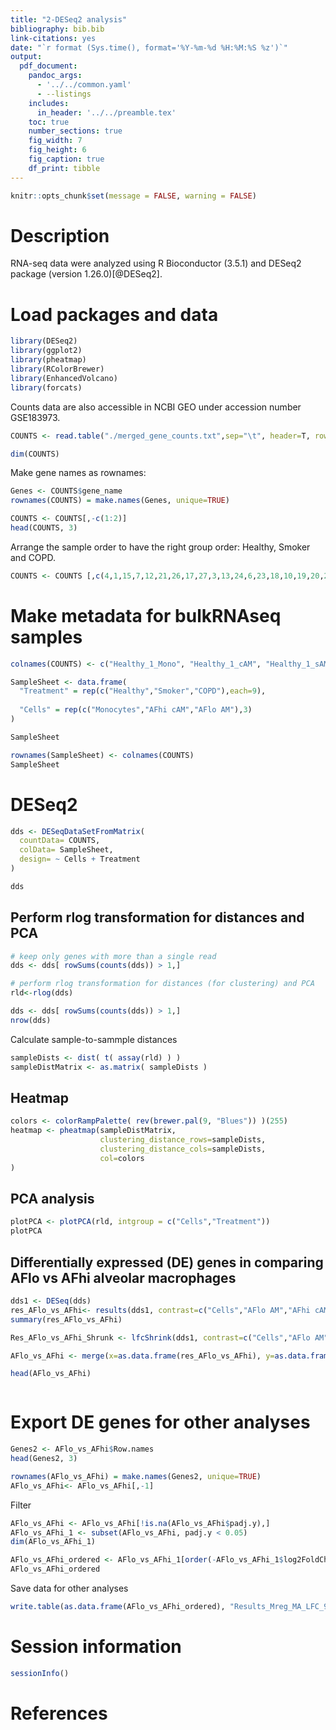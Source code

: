```yaml
---
title: "2-DESeq2 analysis"
bibliography: bib.bib
link-citations: yes
date: "`r format (Sys.time(), format='%Y-%m-%d %H:%M:%S %z')`"
output: 
  pdf_document:
    pandoc_args: 
      - '../../common.yaml'
      - --listings
    includes: 
      in_header: '../../preamble.tex'
    toc: true
    number_sections: true
    fig_width: 7
    fig_height: 6
    fig_caption: true
    df_print: tibble
---
```


```r
knitr::opts_chunk$set(message = FALSE, warning = FALSE)
```

\newpage

# Description
RNA-seq data were analyzed using R Bioconductor (3.5.1) and DESeq2 package (version 1.26.0)[@DESeq2]. 

# Load packages and data

```r
library(DESeq2)
library(ggplot2)
library(pheatmap)
library(RColorBrewer)
library(EnhancedVolcano)
library(forcats)
```

Counts data are also accessible in NCBI GEO under accession number GSE183973. 

```r
COUNTS <- read.table("./merged_gene_counts.txt",sep="\t", header=T, row.names = NULL)

dim(COUNTS)
```

Make gene names as rownames: 
```r
Genes <- COUNTS$gene_name
rownames(COUNTS) = make.names(Genes, unique=TRUE)

COUNTS <- COUNTS[,-c(1:2)]
head(COUNTS, 3)

```

Arrange the sample order to have the right group order: Healthy, Smoker and COPD. 

```r
COUNTS <- COUNTS [,c(4,1,15,7,12,21,26,17,27,3,13,24,6,23,18,10,19,20,2,22,9,8,14,5,16,25,11)]
```

# Make metadata for bulkRNAseq samples 

```r
colnames(COUNTS) <- c("Healthy_1_Mono", "Healthy_1_cAM", "Healthy_1_sAM", "Healthy_2_Mono", "Healthy_2_cAM", "Healthy_2_sAM", "Healthy_3_Mono", "Helathy_3_cAM", "Healthy_3_sAM", "Smoker_1_Mono", "Smoker_1_cAM", "Smoker_1_sAM", "Smoker_2_Mono", "Smoker_2_cAM", "Smoker_2_sAM", "Smoker_3_Mono", "Smoker_3_cAM", "Smoker_3_sAM", "COPD_1_Mono", "COPD_1_cAM", "COPD_1_sAM","COPD_2_Mono", "COPD_2_cAM", "COPD_2_sAM", "COPD_3_Mono","COPD_3_cAM", "COPD_3_sAM")

SampleSheet <- data.frame(
  "Treatment" = rep(c("Healthy","Smoker","COPD"),each=9),
  
  "Cells" = rep(c("Monocytes","AFhi cAM","AFlo AM"),3)
)

SampleSheet
```

```r
rownames(SampleSheet) <- colnames(COUNTS)
SampleSheet
```

# DESeq2

```r
dds <- DESeqDataSetFromMatrix(
  countData= COUNTS,
  colData= SampleSheet,
  design= ~ Cells + Treatment
)

dds
```

## Perform rlog transformation for distances and PCA

```r
# keep only genes with more than a single read
dds <- dds[ rowSums(counts(dds)) > 1,]

# perform rlog transformation for distances (for clustering) and PCA
rld<-rlog(dds)
```

```r
dds <- dds[ rowSums(counts(dds)) > 1,]
nrow(dds)
```


Calculate sample-to-sammple distances

```r
sampleDists <- dist( t( assay(rld) ) )
sampleDistMatrix <- as.matrix( sampleDists ) 
```

## Heatmap

```r
colors <- colorRampPalette( rev(brewer.pal(9, "Blues")) )(255) 
heatmap <- pheatmap(sampleDistMatrix,
                    clustering_distance_rows=sampleDists,
                    clustering_distance_cols=sampleDists,
                    col=colors
)
```

## PCA analysis

```r
plotPCA <- plotPCA(rld, intgroup = c("Cells","Treatment"))
plotPCA
```

## Differentially expressed (DE) genes in comparing AFlo vs AFhi alveolar macrophages

```r
dds1 <- DESeq(dds)
res_AFlo_vs_AFhi<- results(dds1, contrast=c("Cells","AFlo AM","AFhi cAM"), lfcThreshold = 1, alpha = 0.05)
summary(res_AFlo_vs_AFhi) 
```

```r
Res_AFlo_vs_AFhi_Shrunk <- lfcShrink(dds1, contrast=c("Cells","AFlo AM","AFhi cAM"), res=res_AFlo_vs_AFhi, type = "normal")

AFlo_vs_AFhi <- merge(x=as.data.frame(res_AFlo_vs_AFhi), y=as.data.frame(Res_AFlo_vs_AFhi_Shrunk), by=c(0,1))

head(AFlo_vs_AFhi)
```


```r

```

# Export DE genes for other analyses

```r
Genes2 <- AFlo_vs_AFhi$Row.names
head(Genes2, 3)
```

```r
rownames(AFlo_vs_AFhi) = make.names(Genes2, unique=TRUE)
AFlo_vs_AFhi<- AFlo_vs_AFhi[,-1]
```


Filter
```r
AFlo_vs_AFhi <- AFlo_vs_AFhi[!is.na(AFlo_vs_AFhi$padj.y),]
AFlo_vs_AFhi_1 <- subset(AFlo_vs_AFhi, padj.y < 0.05)
dim(AFlo_vs_AFhi_1)
```

```r
AFlo_vs_AFhi_ordered <- AFlo_vs_AFhi_1[order(-AFlo_vs_AFhi_1$log2FoldChange.y) , ]
AFlo_vs_AFhi_ordered
```

Save data for other analyses

```r
write.table(as.data.frame(AFlo_vs_AFhi_ordered), "Results_Mreg_MA_LFC_9patients.txt", sep="\t", row.names=T,col.names=T)

```


# Session information

```r
sessionInfo()
```

# References
